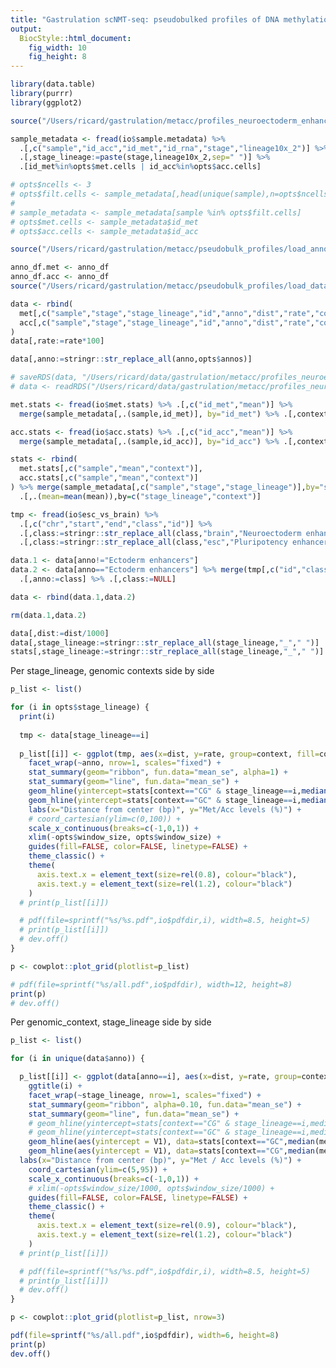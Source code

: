 ```yaml
---
title: "Gastrulation scNMT-seq: pseudobulked profiles of DNA methylation and chromatin accessibility along the neuroectoderm default pathway"
output: 
  BiocStyle::html_document: 
    fig_width: 10
    fig_height: 8
---
```


```r
library(data.table)
library(purrr)
library(ggplot2)
```

<!-- Define I/O and options -->
```r
source("/Users/ricard/gastrulation/metacc/profiles_neuroectoderm_enhancers/load_settings.R")
```

<!-- Load sample metadata -->
```r
sample_metadata <- fread(io$sample.metadata) %>%
  .[,c("sample","id_acc","id_met","id_rna","stage","lineage10x_2")] %>%
  .[,stage_lineage:=paste(stage,lineage10x_2,sep=" ")] %>%
  .[id_met%in%opts$met.cells | id_acc%in%opts$acc.cells]
```

<!-- (ONLY FOR TESTING) Subset cells to reduce memory burden -->
```r
# opts$ncells <- 3
# opts$filt.cells <- sample_metadata[,head(unique(sample),n=opts$ncells),by="stage_lineage"] %>% .$V1
# 
# sample_metadata <- sample_metadata[sample %in% opts$filt.cells]
# opts$met.cells <- sample_metadata$id_met
# opts$acc.cells <- sample_metadata$id_acc
```

<!-- Load genomic contexts -->
```r
source("/Users/ricard/gastrulation/metacc/pseudobulk_profiles/load_annotations.R")
```

<!-- Load data -->
```r
anno_df.met <- anno_df
anno_df.acc <- anno_df
source("/Users/ricard/gastrulation/metacc/pseudobulk_profiles/load_data.R")
```

<!-- Merge DNA methylation and chromatin acessibility data -->
```r
data <- rbind(
  met[,c("sample","stage","stage_lineage","id","anno","dist","rate","context")],
  acc[,c("sample","stage","stage_lineage","id","anno","dist","rate","context")]
)
data[,rate:=rate*100]
```

<!-- Rename genomic contexts -->
```r
data[,anno:=stringr::str_replace_all(anno,opts$annos)]
```

```r
# saveRDS(data, "/Users/ricard/data/gastrulation/metacc/profiles_neuroectoderm_enhancers/data.rds")
# data <- readRDS("/Users/ricard/data/gastrulation/metacc/profiles_neuroectoderm_enhancers/data.rds")
```

<!-- Load genome-wide global methylation and accessibility rates -->
```r
met.stats <- fread(io$met.stats) %>% .[,c("id_met","mean")] %>%
  merge(sample_metadata[,.(sample,id_met)], by="id_met") %>% .[,context:="CG"]

acc.stats <- fread(io$acc.stats) %>% .[,c("id_acc","mean")] %>%
  merge(sample_metadata[,.(sample,id_acc)], by="id_acc") %>% .[,context:="GC"]

stats <- rbind(
  met.stats[,c("sample","mean","context")],
  acc.stats[,c("sample","mean","context")]
) %>% merge(sample_metadata[,c("sample","stage","stage_lineage")],by="sample") %>%
  .[,.(mean=mean(mean)),by=c("stage_lineage","context")]
```

<!-- Split ectoderm enhancers into Midbrain or Pluripotency -->
```r
tmp <- fread(io$esc_vs_brain) %>% 
  .[,c("chr","start","end","class","id")] %>%
  .[,class:=stringr::str_replace_all(class,"brain","Neuroectoderm enhancers")] %>%
  .[,class:=stringr::str_replace_all(class,"esc","Pluripotency enhancers")]

data.1 <- data[anno!="Ectoderm enhancers"]
data.2 <- data[anno=="Ectoderm enhancers"] %>% merge(tmp[,c("id","class")], by="id") %>% 
  .[,anno:=class] %>% .[,class:=NULL]

data <- rbind(data.1,data.2)

rm(data.1,data.2)
```

```r
data[,dist:=dist/1000]
data[,stage_lineage:=stringr::str_replace_all(stage_lineage,"_"," ")]
stats[,stage_lineage:=stringr::str_replace_all(stage_lineage,"_"," ")]
```


<!-- Plot joint methylation and accessibility profiles -->

Per stage_lineage, genomic contexts side by side
```r
p_list <- list()

for (i in opts$stage_lineage) {
  print(i)
  
  tmp <- data[stage_lineage==i]
  
  p_list[[i]] <- ggplot(tmp, aes(x=dist, y=rate, group=context, fill=context, color=context)) +
    facet_wrap(~anno, nrow=1, scales="fixed") +
    stat_summary(geom="ribbon", fun.data="mean_se", alpha=1) +
    stat_summary(geom="line", fun.data="mean_se") +
    geom_hline(yintercept=stats[context=="CG" & stage_lineage==i,median(mean,na.rm=T)], color="#F37A71", linetype="dashed", alpha=0.75, size=0.75) +
    geom_hline(yintercept=stats[context=="GC" & stage_lineage==i,median(mean,na.rm=T)], color="#00BFC4", linetype="dashed", alpha=0.75, size=0.75) +
    labs(x="Distance from center (bp)", y="Met/Acc levels (%)") +
    # coord_cartesian(ylim=c(0,100)) +
    scale_x_continuous(breaks=c(-1,0,1)) +
    xlim(-opts$window_size, opts$window_size) +
    guides(fill=FALSE, color=FALSE, linetype=FALSE) +
    theme_classic() +
    theme(
      axis.text.x = element_text(size=rel(0.8), colour="black"),
      axis.text.y = element_text(size=rel(1.2), colour="black")
    )
  # print(p_list[[i]])

  # pdf(file=sprintf("%s/%s.pdf",io$pdfdir,i), width=8.5, height=5)
  # print(p_list[[i]])
  # dev.off()
}
```

```r
p <- cowplot::plot_grid(plotlist=p_list)

# pdf(file=sprintf("%s/all.pdf",io$pdfdir), width=12, height=8)
print(p)
# dev.off()
```

Per genomic_context, stage_lineage side by side
```r
p_list <- list()

for (i in unique(data$anno)) {

  p_list[[i]] <- ggplot(data[anno==i], aes(x=dist, y=rate, group=context, fill=context, color=context)) +
    ggtitle(i) +
    facet_wrap(~stage_lineage, nrow=1, scales="fixed") +
    stat_summary(geom="ribbon", alpha=0.10, fun.data="mean_se") +
    stat_summary(geom="line", fun.data="mean_se") +
    # geom_hline(yintercept=stats[context=="CG" & stage_lineage==i,median(mean,na.rm=T)], color="#F37A71", linetype="dashed", alpha=0.75, size=0.75) +
    # geom_hline(yintercept=stats[context=="GC" & stage_lineage==i,median(mean,na.rm=T)], color="#00BFC4", linetype="dashed", alpha=0.75, size=0.75) +
    geom_hline(aes(yintercept = V1), data=stats[context=="GC",median(mean,na.rm=T),by="stage_lineage"], color="#00BFC4", linetype="dashed", alpha=0.75, size=0.75) +
    geom_hline(aes(yintercept = V1), data=stats[context=="CG",median(mean,na.rm=T),by="stage_lineage"], color="#F37A71", linetype="dashed", alpha=0.75, size=0.75) +
  labs(x="Distance from center (bp)", y="Met / Acc levels (%)") +
    coord_cartesian(ylim=c(5,95)) +
    scale_x_continuous(breaks=c(-1,0,1)) +
    # xlim(-opts$window_size/1000, opts$window_size/1000) +
    guides(fill=FALSE, color=FALSE, linetype=FALSE) +
    theme_classic() +
    theme(
      axis.text.x = element_text(size=rel(0.9), colour="black"),
      axis.text.y = element_text(size=rel(1.2), colour="black")
    )
  # print(p_list[[i]])

  # pdf(file=sprintf("%s/%s.pdf",io$pdfdir,i), width=8.5, height=5)
  # print(p_list[[i]])
  # dev.off()
}
```

```r
p <- cowplot::plot_grid(plotlist=p_list, nrow=3)

pdf(file=sprintf("%s/all.pdf",io$pdfdir), width=6, height=8)
print(p)
dev.off()
```


